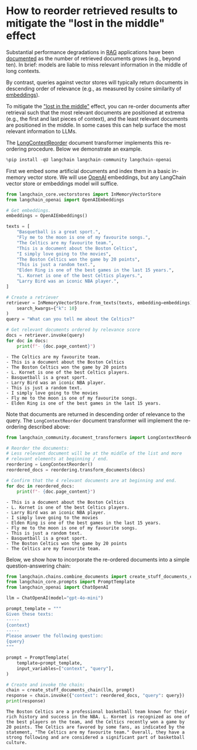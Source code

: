 # How to reorder retrieved results to mitigate the "lost in the middle" effect

Substantial performance degradations in [RAG](/oss/javascript/tutorials/rag) applications have been [documented](https://arxiv.org/abs/2307.03172) as the number of retrieved documents grows (e.g., beyond ten). In brief: models are liable to miss relevant information in the middle of long contexts.

By contrast, queries against vector stores will typically return documents in descending order of relevance (e.g., as measured by cosine similarity of [embeddings](/oss/javascript/concepts/embedding_models)).

To mitigate the ["lost in the middle"](https://arxiv.org/abs/2307.03172) effect, you can re-order documents after retrieval such that the most relevant documents are positioned at extrema (e.g., the first and last pieces of context), and the least relevant documents are positioned in the middle. In some cases this can help surface the most relevant information to LLMs.

The [LongContextReorder](https://python.langchain.com/api_reference/community/document_transformers/langchain_community.document_transformers.long_context_reorder.LongContextReorder.html) document transformer implements this re-ordering procedure. Below we demonstrate an example.


```python
%pip install -qU langchain langchain-community langchain-openai
```

First we embed some artificial documents and index them in a basic in-memory vector store. We will use [OpenAI](/oss/javascript/integrations/providers/openai/) embeddings, but any LangChain vector store or embeddings model will suffice.


```python
from langchain_core.vectorstores import InMemoryVectorStore
from langchain_openai import OpenAIEmbeddings

# Get embeddings.
embeddings = OpenAIEmbeddings()

texts = [
    "Basquetball is a great sport.",
    "Fly me to the moon is one of my favourite songs.",
    "The Celtics are my favourite team.",
    "This is a document about the Boston Celtics",
    "I simply love going to the movies",
    "The Boston Celtics won the game by 20 points",
    "This is just a random text.",
    "Elden Ring is one of the best games in the last 15 years.",
    "L. Kornet is one of the best Celtics players.",
    "Larry Bird was an iconic NBA player.",
]

# Create a retriever
retriever = InMemoryVectorStore.from_texts(texts, embedding=embeddings).as_retriever(
    search_kwargs={"k": 10}
)
query = "What can you tell me about the Celtics?"

# Get relevant documents ordered by relevance score
docs = retriever.invoke(query)
for doc in docs:
    print(f"- {doc.page_content}")
```
```output
- The Celtics are my favourite team.
- This is a document about the Boston Celtics
- The Boston Celtics won the game by 20 points
- L. Kornet is one of the best Celtics players.
- Basquetball is a great sport.
- Larry Bird was an iconic NBA player.
- This is just a random text.
- I simply love going to the movies
- Fly me to the moon is one of my favourite songs.
- Elden Ring is one of the best games in the last 15 years.
```
Note that documents are returned in descending order of relevance to the query. The `LongContextReorder` document transformer will implement the re-ordering described above:


```python
from langchain_community.document_transformers import LongContextReorder

# Reorder the documents:
# Less relevant document will be at the middle of the list and more
# relevant elements at beginning / end.
reordering = LongContextReorder()
reordered_docs = reordering.transform_documents(docs)

# Confirm that the 4 relevant documents are at beginning and end.
for doc in reordered_docs:
    print(f"- {doc.page_content}")
```
```output
- This is a document about the Boston Celtics
- L. Kornet is one of the best Celtics players.
- Larry Bird was an iconic NBA player.
- I simply love going to the movies
- Elden Ring is one of the best games in the last 15 years.
- Fly me to the moon is one of my favourite songs.
- This is just a random text.
- Basquetball is a great sport.
- The Boston Celtics won the game by 20 points
- The Celtics are my favourite team.
```
Below, we show how to incorporate the re-ordered documents into a simple question-answering chain:


```python
from langchain.chains.combine_documents import create_stuff_documents_chain
from langchain_core.prompts import PromptTemplate
from langchain_openai import ChatOpenAI

llm = ChatOpenAI(model="gpt-4o-mini")

prompt_template = """
Given these texts:
-----
{context}
-----
Please answer the following question:
{query}
"""

prompt = PromptTemplate(
    template=prompt_template,
    input_variables=["context", "query"],
)

# Create and invoke the chain:
chain = create_stuff_documents_chain(llm, prompt)
response = chain.invoke({"context": reordered_docs, "query": query})
print(response)
```
```output
The Boston Celtics are a professional basketball team known for their rich history and success in the NBA. L. Kornet is recognized as one of the best players on the team, and the Celtics recently won a game by 20 points. The Celtics are favored by some fans, as indicated by the statement, "The Celtics are my favourite team." Overall, they have a strong following and are considered a significant part of basketball culture.
```
